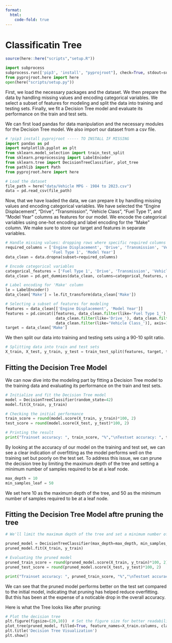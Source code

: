 ```yaml
---
format:
  html:
    code-fold: true
---
```


# Classificatin Tree
```r
source(here::here("scripts","setup.R"))
```

```python
import subprocess
subprocess.run(['pip3', 'install', "pyprojroot"], check=True, stdout=subprocess.PIPE, stderr=subprocess.PIPE)
from pyprojroot.here import here
open(here("scripts/setup.py"))
```


First, we load the necessary packages and the dataset. We then prepare the data by handling missing values and encoding categorical variables. We select a subset of features for modeling and split the data into training and testing sets. Finally, we fit a Decision Tree model and evaluate its performance on the train and test sets.

We can first load pandas for data manipulation and the necessary modules for the Decision Tree model. We also import our dataset from a csv file.

```python
# !pip3 install pyprojroot ----- TO INSTALL IF MISSING
import pandas as pd
import matplotlib.pyplot as plt
from sklearn.model_selection import train_test_split
from sklearn.preprocessing import LabelEncoder
from sklearn.tree import DecisionTreeClassifier, plot_tree
from pathlib import Path
from pyprojroot.here import here

# Load the dataset
file_path = here("data/Vehicle MPG - 1984 to 2023.csv")
data = pd.read_csv(file_path)
```

Now, that we have loaded the data, we can prepare it by handling missing values and encoding categorical variables. We have selected the "Engine Displacement", "Drive", "Transmission", "Vehicle Class", "Fuel Type 1", and "Model Year" columns as features for our model. We encode the categorical variables using one-hot encoding and label encoding for the "Make" column. We make sure to store our target and features in separate variables.

```python
# Handle missing values: dropping rows where specific required columns are missing
required_columns = ['Engine Displacement', 'Drive', 'Transmission', 'Vehicle Class', 
                    'Fuel Type 1', 'Model Year']
data_clean = data.dropna(subset=required_columns)

# Encode categorical variables
categorical_features = ['Fuel Type 1', 'Drive', 'Transmission', 'Vehicle Class']
data_clean = pd.get_dummies(data_clean, columns=categorical_features, drop_first=True)

# Label encoding for 'Make' column
le = LabelEncoder()
data_clean['Make'] = le.fit_transform(data_clean['Make'])

# Selecting a subset of features for modeling
features = data_clean[['Engine Displacement', 'Model Year']]
features = pd.concat([features, data_clean.filter(like='Fuel Type 1_'), 
                      data_clean.filter(like='Drive_'), data_clean.filter(like='Transmission_'), 
                      data_clean.filter(like='Vehicle Class_')], axis=1)
target = data_clean['Make']
```

We then split our data into training and testing sets using a 90-10 split ratio.

```python
# Splitting data into train and test sets
X_train, X_test, y_train, y_test = train_test_split(features, target, test_size=0.1, random_state=42)
```

## Fitting the Decision Tree Model
We can now dive into the modeling part by fitting a Decision Tree model to the training data and evaluating its performance on the train and test sets.

```python
# Initialize and fit the Decision Tree model
model = DecisionTreeClassifier(random_state=42)
model.fit(X_train, y_train)

# Checking the initial performance
train_score = round(model.score(X_train, y_train)*100, 2)
test_score = round(model.score(X_test, y_test)*100, 2)

# Printing the result
print("Trainset accuracy: ", train_score, "%","\nTestset accuracy: ", test_score, "%", sep="")
```

By looking at the accuracy of our model on the training and test set, we can see a clear indication of overfitting as the model performs well on the training set but poorly on the test set. To address this issue, we can prune the decision tree by limiting the maximum depth of the tree and setting a minimum number of samples required to be at a leaf node.

```python
max_depth = 10
min_samples_leaf = 50
```

We set here 10 as the maximum depth of the tree, and 50 as the minimum number of samples required to be at a leaf node.

## Fitting the Decision Tree Model aftre pruning the tree
```python
# We'll limit the maximum depth of the tree and set a minimum number of samples required to be at a leaf node

pruned_model = DecisionTreeClassifier(max_depth=max_depth, min_samples_leaf=min_samples_leaf, random_state=42)
pruned_model.fit(X_train, y_train)

# Evaluating the pruned model
pruned_train_score = round(pruned_model.score(X_train, y_train)*100, 2)
pruned_test_score = round(pruned_model.score(X_test, y_test)*100, 2)

print("Trainset accuracy: ", pruned_train_score, "%","\nTestset accuracy: ", pruned_test_score, "%", sep="")
```

We can see that the pruned model performs better on the test set compared to the initial model, indicating that pruning has helped reduce overfitting. But this has been at the expense of a noticable drop in the overall accuracy.

Here is what the Tree looks like after pruning:
```python
# Plot the decision tree
plt.figure(figsize=(20,10))  # Set the figure size for better readability
plot_tree(pruned_model, filled=True, feature_names=X_train.columns, class_names=True)
plt.title('Decision Tree Visualization')
plt.show()
```